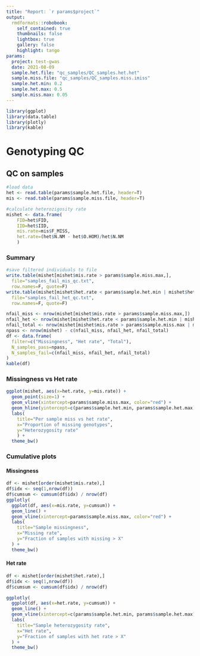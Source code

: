 ```yaml
---
title: "Report: `r params$project`"
output:
  rmdformats::robobook:
    self_contained: true
    thumbnails: false
    lightbox: true
    gallery: false
    highlight: tango
params:
  project: test-gwas
  date: 2021-08-09
  sample.het.file: "qc_samples/QC_samples.het.het"
  sample.miss.file: "qc_samples/QC_samples.miss.imiss"
  sample.het.min: 0.2
  sample.het.max: 0.5
  sample.miss.max: 0.05
---
```


```r
library(ggplot)
library(data.table)
library(plotly)
library(kable)
```

# Genotyping QC

## QC on samples

```r
#load data
het <- read.table(params$sample.het.file, header=T)
mis <- read.table(params$sample.miss.file, header=T)

#calculate heterozigosity rate
mishet <- data.frame(
    FID=het$FID, 
    IID=het$IID,
    mis.rate=mis$F_MISS, 
    het.rate=(het$N.NM - het$O.HOM)/het$N.NM 
    )
```

### Summary

```r
#save filtered individuals to file
write.table(mishet[mishet$mis.rate > params$sample.miss.max,], 
  file="samples_fail_mis_qc.txt", 
  row.names=F, quote=F)
write.table(mishet[mishet$het.rate < params$sample.het.min | mishet$het.rate > params$sample.het.max,], 
  file="samples_fail_het_qc.txt", 
  row.names=F, quote=F)

nfail_miss <- nrow(mishet[mishet$mis.rate > params$sample.miss.max,])
nfail_het <- nrow(mishet[mishet$het.rate < params$sample.het.min | mishet$het.rate > params$sample.het.max,])
nfail_total <- nrow(mishet[mishet$mis.rate > params$sample.miss.max | mishet[mishet$het.rate < params$sample.het.min | mishet$het.rate > params$sample.het.max,])
npass <- nrow(mishet) - c(nfail_miss, nfail_het, nfail_total)
df <- data.frame(
  filter=c("Missingness", "Het rate", "Total"),
  N_samples_pass=npass,
  N_samples_fail=c(nfail_miss, nfail_het, nfail_total)
)
kable(df)
```

### Missingness vs Het rate

```r
ggplot(mishet, aes(x=het.rate, y=mis.rate)) +
  geom_point(size=1) +
  geom_vline(xintercept=params$sample.miss.max, color="red") +
  geom_hline(yintercept=c(params$sample.het.min, params$sample.het.max), color="red") +
  labs(
    title="Per sample miss vs het rate",
    x="Proportion of missing genotypes",
    y="Heterozygosity rate"
    ) +
  theme_bw()
```

### Cumulative plots

#### Missingness

```r
df <- mishet[order(mishet$mis.rate),]
df$idx <- seq(1,nrow(df))
df$cumsum <- cumsum(df$idx) / nrow(df)  
ggplotly(
  ggplot(df, aes(x=mis.rate, y=cumsum)) +
  geom_line() +
  geom_vline(xintercept=params$sample.miss.max, color="red") +
  labs(
    title="Sample missingness",
    x="Missing rate",
    y="Fraction of samples with missing > X"
  ) +
  theme_bw()
```

#### Het rate

```r
df <- mishet[order(mishet$het.rate),]
df$idx <- seq(1,nrow(df))
df$cumsum <- cumsum(df$idx) / nrow(df)

ggplotly(
  ggplot(df, aes(x=het.rate, y=cumsum)) +
  geom_line() +
  geom_vline(xintercept=c(params$sample.het.min, params$sample.het.max), color="red") +
  labs(
    title="Sample heterozygosity rate",
    x="Het rate",
    y="Fraction of samples with het rate > X"
  ) +
  theme_bw()
```
